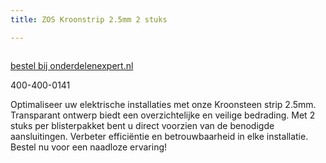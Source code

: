 ```yaml
---
title: ZOS Kroonstrip 2.5mm 2 stuks

---
```



<Image src={imageProduct} width={imageProduct.width} alt="" />

[bestel bij onderdelenexpert.nl](https://www.onderdelenexpert.nl/zos-kroonstrip-2-5mm-2stuks-6050223)

400-400-0141

Optimaliseer uw elektrische installaties met onze Kroonsteen strip 2.5mm. Transparant ontwerp biedt een overzichtelijke en veilige bedrading. Met 2 stuks per blisterpakket bent u direct voorzien van de benodigde aansluitingen. Verbeter efficiëntie en betrouwbaarheid in elke installatie. Bestel nu voor een naadloze ervaring!
